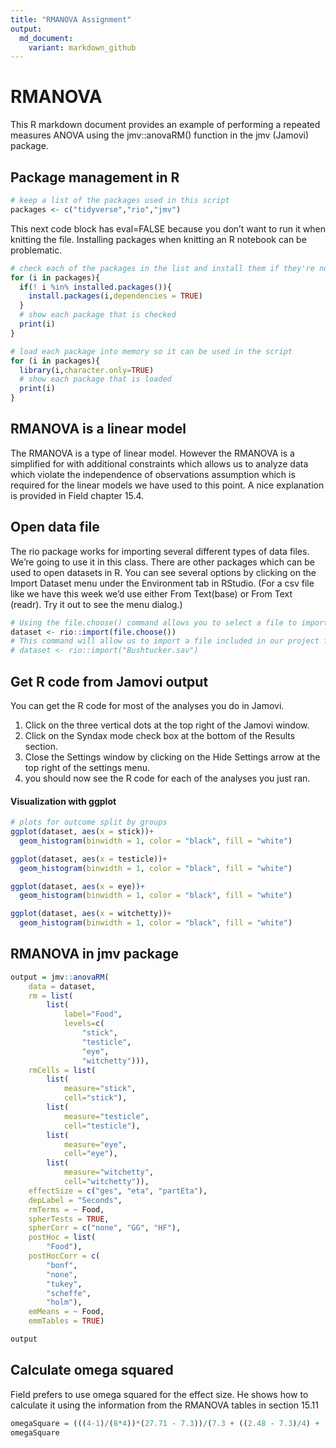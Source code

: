 ---
title: "RMANOVA Assignment"
output:
  md_document:
    variant: markdown_github
---

#  RMANOVA

This R markdown document provides an example of performing a repeated measures ANOVA using the  jmv::anovaRM() function in the jmv (Jamovi) package.

## Package management in R

```{r}
# keep a list of the packages used in this script
packages <- c("tidyverse","rio","jmv")
```

This next code block has eval=FALSE because you don't want to run it when knitting the file. Installing packages when knitting an R notebook can be problematic.

```{r eval=FALSE}
# check each of the packages in the list and install them if they're not installed already
for (i in packages){
  if(! i %in% installed.packages()){
    install.packages(i,dependencies = TRUE)
  }
  # show each package that is checked
  print(i)
}
```

```{r}
# load each package into memory so it can be used in the script
for (i in packages){
  library(i,character.only=TRUE)
  # show each package that is loaded
  print(i)
}
```

## RMANOVA is a linear model

The RMANOVA is a type of linear model. However the RMANOVA is a simplified for with additional constraints which allows us to analyze data which violate the independence of observations assumption which is required for the linear models we have used to this point. A nice explanation is provided in Field chapter 15.4.

## Open data file

The rio package works for importing several different types of data files. We're going to use it in this class. There are other packages which can be used to open datasets in R. You can see several options by clicking on the Import Dataset menu under the Environment tab in RStudio. (For a csv file like we have this week we'd use either From Text(base) or From Text (readr). Try it out to see the menu dialog.)

```{r}
# Using the file.choose() command allows you to select a file to import from another folder.
dataset <- rio::import(file.choose())
# This command will allow us to import a file included in our project folder.
# dataset <- rio::import("Bushtucker.sav")
```

## Get R code from Jamovi output

You can get the R code for most of the analyses you do in Jamovi.

1. Click on the three vertical dots at the top right of the Jamovi window.
2. Click on the Syndax mode check box at the bottom of the Results section.
3. Close the Settings window by clicking on the Hide Settings arrow at the top right of the settings menu.
4. you should now see the R code for each of the analyses you just ran.


#### Visualization with ggplot

```{r}
# plots for outcome split by groups
ggplot(dataset, aes(x = stick))+
  geom_histogram(binwidth = 1, color = "black", fill = "white")

ggplot(dataset, aes(x = testicle))+
  geom_histogram(binwidth = 1, color = "black", fill = "white")

ggplot(dataset, aes(x = eye))+
  geom_histogram(binwidth = 1, color = "black", fill = "white")

ggplot(dataset, aes(x = witchetty))+
  geom_histogram(binwidth = 1, color = "black", fill = "white")

```

## RMANOVA in jmv package

```{r}
output = jmv::anovaRM(
    data = dataset,
    rm = list(
        list(
            label="Food",
            levels=c(
                "stick",
                "testicle",
                "eye",
                "witchetty"))),
    rmCells = list(
        list(
            measure="stick",
            cell="stick"),
        list(
            measure="testicle",
            cell="testicle"),
        list(
            measure="eye",
            cell="eye"),
        list(
            measure="witchetty",
            cell="witchetty")),
    effectSize = c("ges", "eta", "partEta"),
    depLabel = "Seconds",
    rmTerms = ~ Food,
    spherTests = TRUE,
    spherCorr = c("none", "GG", "HF"),
    postHoc = list(
        "Food"),
    postHocCorr = c(
        "bonf",
        "none",
        "tukey",
        "scheffe",
        "holm"),
    emMeans = ~ Food,
    emmTables = TRUE)

output
```

## Calculate omega squared

Field prefers to use omega squared for the effect size. He shows how to calculate it using the information from the RMANOVA tables in section 15.11

```{r}
omegaSquare = (((4-1)/(8*4))*(27.71 - 7.3))/(7.3 + ((2.48 - 7.3)/4) + (((4-1)/(8*4))*(27.71 - 7.3)))
omegaSquare
```


